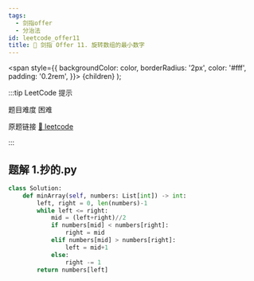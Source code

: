 ```yaml
---
tags:
  - 剑指offer
  - 分治法
id: leetcode_offer11
title: 🔴 剑指 Offer 11. 旋转数组的最小数字
---
```


  <span
    style={{
      backgroundColor: color,
      borderRadius: '2px',
      color: '#fff',
      padding: '0.2rem',
    }}>
    {children}
  </span>
);

:::tip LeetCode 提示

题目难度 <Highlight color="#ff375f">困难</Highlight>

原题链接 [🔗 leetcode](https://leetcode-cn.com/problems/xuan-zhuan-shu-zu-de-zui-xiao-shu-zi-lcof/)

:::



## 题解 1.抄的.py

```py
class Solution:
    def minArray(self, numbers: List[int]) -> int:
        left, right = 0, len(numbers)-1
        while left <= right:
            mid = (left+right)//2
            if numbers[mid] < numbers[right]:
                right = mid
            elif numbers[mid] > numbers[right]:
                left = mid+1
            else:
                right -= 1
        return numbers[left]
```


